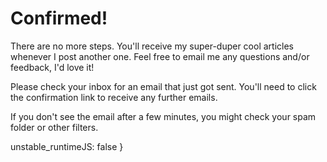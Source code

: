
<SEO
	description='Your subscription to my newsletter is confirmed!'
	path='confirmed'
	title='Cofirmed!'
/>

<Layout>

# Confirmed!

There are no more steps. You'll receive my super-duper cool articles whenever I post another one. Feel free to email me any questions and/or feedback, I'd love it!

Please check your inbox for an email that just got sent. You'll need to click the confirmation link to receive any further emails.

If you don't see the email after a few minutes, you might check your spam folder or other filters.

</Layout>

  unstable_runtimeJS: false
}

